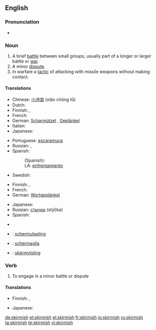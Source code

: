 ==English==

===Pronunciation===
* {{a|UK}} {{IPA|/ˈskɜː(r)mɪʃ/}}

===Noun===
{{en-noun|es}}

# A brief [[battle]] between small groups, usually part of a longer or larger battle or [[war]].
# A minor [[dispute]].
# In warfare a [[tactic]] of attacking with missile weapons without making contact.

====Translations====
{{trans-top|brief battle between small groups}}
* Chinese: [[小冲突]] (xiǎo chōng tū)
* Dutch: {{t+|nl|schermutseling|f}}
* Finnish: {{t+|fi|kahakka}}, {{t-|fi|välikohtaus}}
* French: {{t+|fr|escarmouche|f}}
* German: [[Scharmützel]] {{n}}, [[Geplänkel]] {{n}}
* Italian: {{t-|it|schermaglia|f}}
* Japanese: {{t|ja|小競り合い|tr=kozeriai|sc=Jpan}}
{{trans-mid}}
* Portuguese: [[escaramuça]] {{f}}
* Russian: {{t+|ru|перестрелка|f|tr=perestrélka|sc=Cyrl}}, {{t+|ru|стычка|f|tr=stýčka|sc=Cyrl}}
* Spanish:
*: (Spanish): {{t+|es|escaramuza|f}}
*: LA: [[enfrentamiento]]
* Swedish: {{t+|sv|skärmytsling|c}}
{{trans-bottom}}

{{trans-top|minor dispute}}
* Finnish: {{t|fi|suukopu}}, {{t-|fi|välikohtaus}}
* French: {{t+|fr|escarmouche|f}}
* German: [[Wortgeplänkel]] {{n}}
{{trans-mid}}
* Japanese: {{t|ja|小競り合い|tr=kozeriai|sc=Jpan}}
* Russian: [[стычка]] (stýčka) {{f}}
* Spanish: {{t+|es|escaramuza|f}}
{{trans-bottom}}

{{trans-top|warfare: tactic of attacking with missile weapons without making contact}}
{{trans-mid}}
{{trans-bottom}}

{{checktrans-top}}
* {{trreq|Catalan}}
* {{ttbc|Dutch}}: [[schermutseling]] {{f}}
* {{ttbc|Italian}}: [[schermaglia]] {{f}}
{{checktrans-mid}}
* {{ttbc|Swedish}}: [[skärmytsling]] {{c}}
{{checktrans-bottom}}

===Verb===
{{en-verb|skirmish|es}}

# To engage in a minor battle or dispute

====Translations====
{{trans-top|to engage in a minor battle or dispute}}
* Finnish: {{t-|fi|kahakoida}}, {{t|fi|nahistella}}
{{trans-mid}}
* Japanese: {{t|ja|小競り合い|alt=小競り合いをする|tr=kozeriai wo suru|sc=Jpan}}
{{trans-bottom}}

[[de:skirmish]]
[[et:skirmish]]
[[el:skirmish]]
[[fr:skirmish]]
[[io:skirmish]]
[[ru:skirmish]]
[[ta:skirmish]]
[[te:skirmish]]
[[vi:skirmish]]